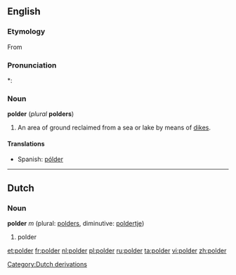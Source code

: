 ==English==

===Etymology===
From {{etyl|nl}}

===Pronunciation===
*: {{rhymes|əʊldə(r)}}

===Noun===
'''polder''' (''plural'' '''polders''')

# An area of ground reclaimed from a sea or lake by means of [[dike]]s.

====Translations====
{{trans-top|area of ground reclaimed from a sea or lake by means of dikes}}
{{trans-mid}}
* Spanish: [[pólder]] {{m}}
{{trans-bottom}}

----

==Dutch==

===Noun===
'''polder''' ''m'' (plural: [[polders]], diminutive: [[poldertje]])

# polder

[[Category:Dutch derivations]]

[[et:polder]]
[[fr:polder]]
[[nl:polder]]
[[pl:polder]]
[[ru:polder]]
[[ta:polder]]
[[vi:polder]]
[[zh:polder]]